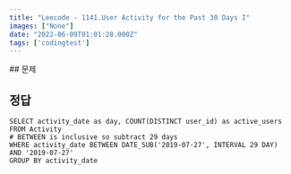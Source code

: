 ```yaml
---
title: "Leecode - 1141.User Activity for the Past 30 Days I"
images: ["None"]
date: "2022-06-09T01:01:28.000Z"
tags: ['codingtest']
---
```


<TOCInline toc={props.toc} asDisclosure />
## 문제

[](https://leetcode.com/problems/user-activity-for-the-past-30-days-i/)

## 정답

```
SELECT activity_date as day, COUNT(DISTINCT user_id) as active_users
FROM Activity
# BETWEEN is inclusive so subtract 29 days
WHERE activity_date BETWEEN DATE_SUB('2019-07-27', INTERVAL 29 DAY) AND '2019-07-27'
GROUP BY activity_date

```
